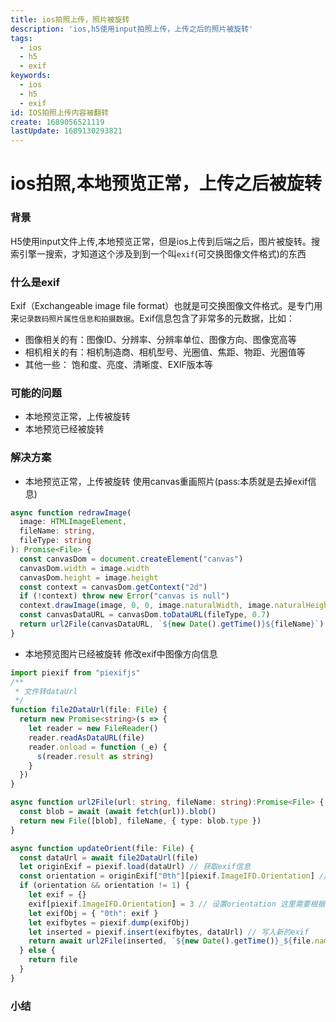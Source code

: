 ```yaml
---
title: ios拍照上传，照片被旋转
description: 'ios,h5使用input拍照上传，上传之后的照片被旋转'
tags:
  - ios
  - h5
  - exif
keywords:
  - ios
  - h5
  - exif
id: IOS拍照上传内容被翻转
create: 1689056521119
lastUpdate: 1689130293821
---
```


# ios拍照,本地预览正常，上传之后被旋转


### 背景
H5使用input文件上传,本地预览正常，但是ios上传到后端之后，图片被旋转。搜索引擎一搜索，才知道这个涉及到到一个叫`exif`(可交换图像文件格式)的东西


### 什么是exif
Exif（Exchangeable image file format）也就是可交换图像文件格式。是专门用来`记录数码照片属性信息和拍摄数据`。Exif信息包含了非常多的元数据，比如：
- 图像相关的有：图像ID、分辨率、分辨率单位、图像方向、图像宽高等
- 相机相关的有：相机制造商、相机型号、光圈值、焦距、物距、光圈值等
- 其他一些： 饱和度、亮度、清晰度、EXIF版本等

### 可能的问题
- 本地预览正常，上传被旋转
- 本地预览已经被旋转

### 解决方案
- 本地预览正常，上传被旋转
使用canvas重画照片(pass:本质就是去掉exif信息)
```typescript
async function redrawImage(
  image: HTMLImageElement,
  fileName: string,
  fileType: string
): Promise<File> {
  const canvasDom = document.createElement("canvas")
  canvasDom.width = image.width
  canvasDom.height = image.height
  const context = canvasDom.getContext("2d")
  if (!context) throw new Error("canvas is null")
  context.drawImage(image, 0, 0, image.naturalWidth, image.naturalHeight)
  const canvasDataURL = canvasDom.toDataURL(fileType, 0.7)
  return url2File(canvasDataURL, `${new Date().getTime()}${fileName}`)
}
```

- 本地预览图片已经被旋转
修改exif中图像方向信息
```typescript
import piexif from "piexifjs"
/**
 * 文件转dataUrl
 */
function file2DataUrl(file: File) {
  return new Promise<string>(s => {
    let reader = new FileReader()
    reader.readAsDataURL(file)
    reader.onload = function (_e) {
      s(reader.result as string)
    }
  })
}

async function url2File(url: string, fileName: string):Promise<File> {
  const blob = await (await fetch(url)).blob()
  return new File([blob], fileName, { type: blob.type })
}

async function updateOrient(file: File) {
  const dataUrl = await file2DataUrl(file)
  let originExif = piexif.load(dataUrl) // 获取exif信息
  const orientation = originExif["0th"][piexif.ImageIFD.Orientation] // orientation
  if (orientation && orientation != 1) {
    let exif = {}
    exif[piexif.ImageIFD.Orientation] = 3 // 设置orientation 这里需要根据实际情况将图片调整至你预期方向
    let exifObj = { "0th": exif }
    let exifbytes = piexif.dump(exifObj)
    let inserted = piexif.insert(exifbytes, dataUrl) // 写入新的exif
    return await url2File(inserted, `${new Date().getTime()}_${file.name}`)
  } else {
    return file
  }
}

```
### 小结

